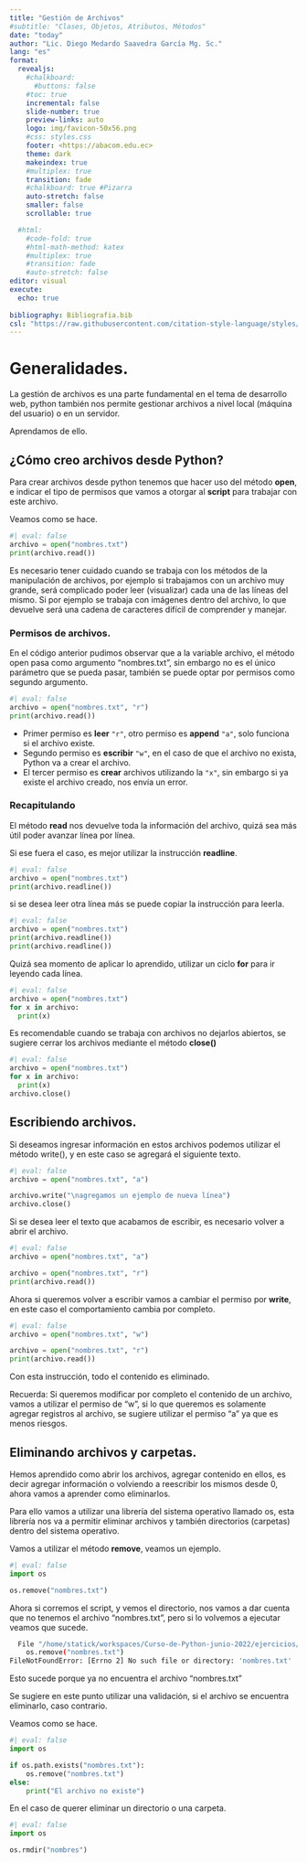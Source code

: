 ```yaml
---
title: "Gestión de Archivos"
#subtitle: "Clases, Objetos, Atributos, Métodos"
date: "today"
author: "Lic. Diego Medardo Saavedra García Mg. Sc."
lang: "es"
format:
  revealjs:
    #chalkboard: 
      #buttons: false
    #toc: true
    incremental: false
    slide-number: true
    preview-links: auto
    logo: img/favicon-50x56.png
    #css: styles.css
    footer: <https://abacom.edu.ec>
    theme: dark
    makeindex: true
    #multiplex: true
    transition: fade
    #chalkboard: true #Pizarra
    auto-stretch: false
    smaller: false
    scrollable: true

  #html: 
    #code-fold: true
    #html-math-method: katex
    #multiplex: true
    #transition: fade
    #auto-stretch: false
editor: visual
execute: 
  echo: true
    
bibliography: Bibliografia.bib
csl: "https://raw.githubusercontent.com/citation-style-language/styles/master/apa.csl"
---
```


# Generalidades.

La gestión de archivos es una parte fundamental en el tema de desarrollo web, python también nos permite gestionar archivos a nivel local (máquina del usuario) o en un servidor.

Aprendamos de ello.

## ¿Cómo creo archivos desde Python?

Para crear archivos desde python tenemos que hacer uso del método **open**, e indicar el tipo de permisos que vamos a otorgar al **script** para trabajar con este archivo.

Veamos como se hace.

```python
#| eval: false
archivo = open("nombres.txt")
print(archivo.read())
```

Es necesario tener cuidado cuando se trabaja con los métodos de la manipulación de archivos, por ejemplo si trabajamos con un archivo muy grande, será complicado poder leer (visualizar) cada una de las líneas del mismo. Si por ejemplo se trabaja con imágenes dentro del archivo, lo que devuelve será una cadena de caracteres difícil de comprender y manejar.

### Permisos de archivos.

En el código anterior pudimos observar que a la variable archivo, el método open pasa como argumento "nombres.txt", sin embargo no es el único parámetro que se pueda pasar, también se puede optar por permisos como segundo argumento.

```python
#| eval: false
archivo = open("nombres.txt", "r")
print(archivo.read())
```

- Primer permiso es **leer** `"r"`, otro permiso es **append** `"a"`, solo funciona si el archivo existe.
- Segundo permiso es **escribir** `"w"`, en el caso de que el archivo no exista, Python va a crear el archivo.
- El tercer permiso es **crear** archivos utilizando la `"x"`, sin embargo si ya existe el archivo creado, nos envía un error.


:::{.callout-note}
### Recapitulando

El método **read** nos devuelve toda la información del archivo, quizá sea más útil poder avanzar línea por línea.

:::

Si ese fuera el caso, es mejor utilizar la instrucción **readline**.

```python
#| eval: false
archivo = open("nombres.txt")
print(archivo.readline())
```

si se desea leer otra línea más se puede copiar la instrucción para leerla.

```python
#| eval: false
archivo = open("nombres.txt")
print(archivo.readline())
print(archivo.readline())

```


Quizá sea momento de aplicar lo aprendido, utilizar un ciclo **for** para ir leyendo cada línea.

```python
#| eval: false
archivo = open("nombres.txt")
for x in archivo:
  print(x)
```

Es recomendable cuando se trabaja con archivos no dejarlos abiertos, se sugiere cerrar los archivos mediante el método **close()**

```python
#| eval: false
archivo = open("nombres.txt")
for x in archivo:
  print(x)
archivo.close()
```

## Escribiendo archivos.

Si deseamos ingresar información en estos archivos podemos utilizar el método write(), y en este caso se agregará el siguiente texto.

```python
#| eval: false
archivo = open("nombres.txt", "a")

archivo.write("\nagregamos un ejemplo de nueva línea")
archivo.close()
```

Si se desea leer el texto que acabamos de escribir, es necesario volver a abrir el archivo.

```python
#| eval: false
archivo = open("nombres.txt", "a")

archivo = open("nombres.txt", "r")
print(archivo.read())
```

Ahora si queremos volver a escribir vamos a cambiar el permiso por **write**, en este caso el comportamiento cambia por completo.

```python
#| eval: false
archivo = open("nombres.txt", "w")

archivo = open("nombres.txt", "r")
print(archivo.read())
```

Con esta instrucción, todo el contenido es eliminado.

Recuerda: Si queremos modificar por completo el contenido de un archivo, vamos a utilizar el permiso de "w", si lo que queremos es solamente agregar registros al archivo, se sugiere utilizar el permiso "a" ya que es menos riesgos.

## Eliminando archivos y carpetas.

Hemos aprendido como abrir los archivos, agregar contenido en ellos, es decir agregar información o volviendo a reescribir los mismos desde 0, ahora vamos a aprender como eliminarlos.

Para ello vamos a utilizar una librería del sistema operativo llamado os, esta librería nos va a permitir eliminar archivos y también directorios (carpetas) dentro del sistema operativo.

Vamos a utilizar el método **remove**, veamos un ejemplo.

```python
#| eval: false
import os

os.remove("nombres.txt")
```

Ahora si corremos el script, y vemos el directorio, nos vamos a dar cuenta que no tenemos el archivo "nombres.txt", pero si lo volvemos a ejecutar veamos que sucede.

```bash
  File "/home/statick/workspaces/Curso-de-Python-junio-2022/ejercicios/archivos2.py", line 3, in <module>
    os.remove("nombres.txt")
FileNotFoundError: [Errno 2] No such file or directory: 'nombres.txt'
```

Esto sucede porque ya no encuentra el archivo "nombres.txt"

Se sugiere en este punto utilizar una validación, si el archivo se encuentra eliminarlo, caso contrario.

Veamos como se hace.

```python
#| eval: false
import os

if os.path.exists("nombres.txt"):
    os.remove("nombres.txt")
else:
    print("El archivo no existe")

```

En el caso de querer eliminar un directorio o una carpeta.

```python
#| eval: false
import os

os.rmdir("nombres")
```
